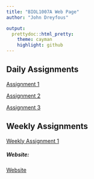 ```yaml
---
title: "BIOL1007A Web Page"
author: "John Dreyfous"

output:
  prettydoc::html_pretty:
    theme: cayman
    highlight: github
---
```

## Daily Assignments
[Assignment 1](Assignment1.html)

[Assignment 2](Assignment2.html)

[Assignment 3](Assignment3.html)

## Weekly Assignments
[Weekly Assignment 1](Weekly_Assignment_1.html)         
  
  
##### Website:
[Website](https://www.coolmath4kids.com)